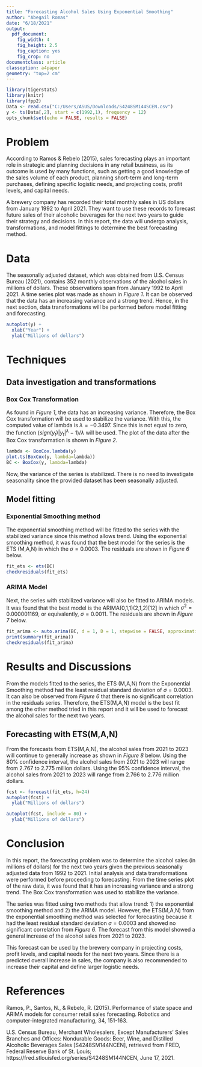 ---
title: "Forecasting Alcohol Sales Using Exponential Smoothing"
author: "Abegail Romas"
date: "6/18/2021"
output: 
  pdf_document: 
    fig_width: 4
    fig_height: 2.5
    fig_caption: yes
    fig_crop: no
documentclass: article
classoption: a4paper
geometry: "top=2 cm"
---

```{r setup, include=FALSE}
library(tigerstats)
library(knitr)
library(fpp2)
Data <- read.csv("C:/Users/ASUS/Downloads/S4248SM144SCEN.csv")
y <- ts(Data[,2], start = c(1992,1), frequency = 12)
opts_chunk$set(echo = FALSE, results = FALSE)
```

# Problem

According to Ramos & Rebelo (2015), sales forecasting plays an important role in strategic and planning decisions in any retail business, as its outcome is used by many functions, such as getting a good knowledge of the sales volume of each product, planning short-term and long-term purchases, defining specific logistic needs, and projecting costs, profit levels, and capital needs.

A brewery company has recorded their total monthly sales in US dollars from January 1992 to April 2021. They want to use these records to forecast future sales of their alcoholic beverages for the next two years to guide their strategy and decisions. In this report, the data will undergo analysis, transformations, and model fittings to determine the best forecasting method.

# Data

The seasonally adjusted dataset, which was obtained from U.S. Census Bureau (2021), contains 352 monthly observations of the alcohol sales in millions of dollars. These observations span from January 1992 to April 2021. A time series plot was made as shown in *Figure 1*. It can be observed that the data has an increasing variance and a strong trend. Hence, in the next section, data transformations will be performed before model fitting and forecasting.

```{r fig.cap= "Time Plot of the Monthly Alcohol Sales"}
autoplot(y) +
  xlab("Year") +
  ylab("Millions of dollars")
```

# Techniques

## Data investigation and transformations

### Box Cox Transformation

As found in *Figure 1*, the data has an increasing variance. Therefore, the Box Cox transformation will be used to stabilize the variance. With this, the computed value of lambda is $\lambda = -0.3497$. Since this is not equal to zero, the function $(sign(y_t)|y_t|^\lambda-1)/\lambda$ will be used. The plot of the data after the Box Cox transformation is shown in *Figure 2*.

```{r fig.cap= "Box Cox transformation of the series", fig.width= 3}
lambda <- BoxCox.lambda(y)
plot.ts(BoxCox(y, lambda=lambda))
BC <- BoxCox(y, lambda=lambda)
```

Now, the variance of the series is stabilized. There is no need to investigate seasonality since the provided dataset has been seasonally adjusted.

## Model fitting

### Exponential Smoothing method

The exponential smoothing method will be fitted to the series with the stabilized variance since this method allows trend. Using the exponential smoothing method, it was found that the best model for the series is the ETS (M,A,N) in which the $\sigma=0.0003$. The residuals are shown in *Figure 6* below.

```{r fig.cap= "Residuals from ETS (M,A,N)", fig.height=2, fig.width=3.5}
fit_ets <- ets(BC)
checkresiduals(fit_ets)
```

### ARIMA Model

Next, the series with stabilized variance will also be fitted to ARIMA models. It was found that the best model is the ARIMA(0,1,1)(2,1,2)[12] in which $\sigma^2=0.000001169$, or equivalently, $\sigma=0.0011$. The residuals are shown in *Figure 7* below.

```{r fig.cap= "Residuals from ARIMA(2,1,0)(2,1,0)[12]", fig.height=2, fig.width=3.5}
fit_arima <- auto.arima(BC, d = 1, D = 1, stepwise = FALSE, approximation = FALSE, trace = TRUE)
print(summary(fit_arima))
checkresiduals(fit_arima)
```

# Results and Discussions

From the models fitted to the series, the ETS (M,A,N) from the Exponential Smoothing method had the least residual standard deviation of $\sigma=0.0003$. It can also be observed from *Figure 6* that there is no significant correlation in the residuals series. Therefore, the ETS(M,A,N) model is the best fit among the other method tried in this report and it will be used to forecast the alcohol sales for the next two years.

## Forecasting with ETS(M,A,N)

From the forecasts from ETS(M,A,N), the alcohol sales from 2021 to 2023 will continue to generally increase as shown in *Figure 8* below. Using the 80% confidence interval, the alcohol sales from 2021 to 2023 will range from 2.767 to 2.775 million dollars. Using the 95% confidence interval, the alcohol sales from 2021 to 2023 will range from 2.766 to 2.776 million dollars.

```{r fig.cap="Forecasts of the alcohol sales for the next two years", fig.width=3.5}
fcst <- forecast(fit_ets, h=24)
autoplot(fcst) +
  ylab("Millions of dollars")
```

```{r fig.cap="Zoomed in forecasts of the alcohol sales for the next two years", fig.width=3.5}
autoplot(fcst, include = 80) +
  ylab("Millions of dollars")
```


# Conclusion

In this report, the forecasting problem was to determine the alcohol sales (in millions of dollars) for the next two years given the previous seasonally adjusted data from 1992 to 2021. Initial analysis and data transformations were performed before proceeding to forecasting. From the time series plot of the raw data, it was found that it has an increasing variance and a strong trend. The Box Cox transformation was used to stabilize the variance.

The series was fitted using two methods that allow trend: 1) the exponential smoothing method and 2) the ARIMA model. However, the ETS(M,A,N) from the exponential smoothing method was selected for forecasting because it had the least residual standard deviation $\sigma=0.0003$ and showed no significant correlation from *Figure 6*. The forecast from this model showed a general increase of the alcohol sales from 2021 to 2023.

This forecast can be used by the brewery company in projecting costs, profit levels, and capital needs for the next two years. Since there is a predicted overall increase in sales, the company is also recommended to increase their capital and define larger logistic needs.

# References
\setlength{\parindent}{-0.2in}
\setlength{\leftskip}{0.2in}
\setlength{\parskip}{8pt}
\noindent

Ramos, P., Santos, N., & Rebelo, R. (2015). Performance of state space and ARIMA models for consumer retail sales forecasting. Robotics and computer-integrated manufacturing, 34, 151-163.

U.S. Census Bureau, Merchant Wholesalers, Except Manufacturers' Sales Branches and Offices: Nondurable Goods: Beer, Wine, and Distilled Alcoholic Beverages Sales [S4248SM144NCEN], retrieved from FRED, Federal Reserve Bank of St. Louis; https://fred.stlouisfed.org/series/S4248SM144NCEN, June 17, 2021.
